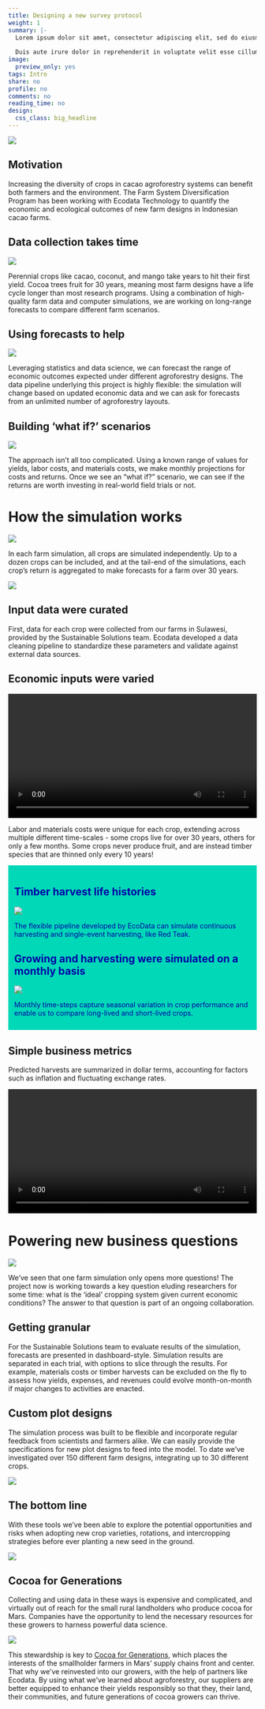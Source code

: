 ```yaml
---
title: Designing a new survey protocol
weight: 1
summary: |-
  Lorem ipsum dolor sit amet, consectetur adipiscing elit, sed do eiusmod tempor incididunt ut labore et dolore magna aliqua. Ut enim ad minim veniam, quis nostrud exercitation ullamco laboris nisi ut aliquip ex ea commodo consequat. 
  
  Duis aute irure dolor in reprehenderit in voluptate velit esse cillum dolore eu fugiat nulla pariatur. Excepteur sint occaecat cupidatat non proident, sunt in culpa qui officia deserunt mollit anim id est laborum.
image:
  preview_only: yes
tags: Intro
share: no
profile: no
comments: no
reading_time: no
design:
  css_class: big_headline
---
```


<style>
p.caption {
  font-size: 0.8em;
  padding: 0px 0px 40px 0px;
}
qt {
  color: #525252;
}
</style>

<img src="landscape.jpg" style="border-radius: 5%;" />

## Motivation

Increasing the diversity of crops in cacao agroforestry systems can benefit both farmers and the environment. The Farm System Diversification Program has been working with Ecodata Technology to quantify the economic and ecological outcomes of new farm designs in Indonesian cacao farms.

## Data collection takes time

<img src="collection.jpg" style="border-radius: 5%;" />

Perennial crops like cacao, coconut, and mango take years to hit their first yield. Cocoa trees fruit for 30 years, meaning most farm designs have a life cycle longer than most research programs. Using a combination of high-quality farm data and computer simulations, we are working on long-range forecasts to compare different farm scenarios.

## Using forecasts to help

<!-- The webm version loses the pause at the end, so I've retained gifs for the timelapse animations. Just uncomment to revert to the webms. -->

<!-- <video autoplay loop style="width:100%" controls src="cocoa_sim.webm"></video> -->

<img src="cocoa_mars.gif" />

Leveraging statistics and data science, we can forecast the range of economic outcomes expected under different agroforestry designs. The data pipeline underlying this project is highly flexible: the simulation will change based on updated economic data and we can ask for forecasts from an unlimited number of agroforestry layouts.

## Building 'what if?' scenarios

<img src="nursury.jpg" style="border-radius: 5%;" />

The approach isn't all too complicated. Using a known range of values for yields, labor costs, and materials costs, we make monthly projections for costs and returns. Once we see an "what if?" scenario, we can see if the returns are worth investing in real-world field trials or not.

# How the simulation works

<!-- The webm version loses the pause at the end, so I've retained gifs for the two timelapse animations. Just uncomment to revert to the webms. -->

<!-- <video autoplay loop style="width:100%" controls src="facet_time.webm"></video> -->

<img src="facet_mars.gif" />

In each farm simulation, all crops are simulated independently. Up to a dozen crops can be included, and at the tail-end of the simulations, each crop's return is aggregated to make forecasts for a farm over 30 years.

<img src="agg_mars.gif" />

## Input data were curated

First, data for each crop were collected from our farms in Sulawesi, provided by the Sustainable Solutions team. Ecodata developed a data cleaning pipeline to standardize these parameters and validate against external data sources.

## Economic inputs were varied

<video autoplay loop style="width:100%" controls src="inputs.webm"></video>

Labor and materials costs were unique for each crop, extending across multiple different time-scales - some crops live for over 30 years, others for only a few months. Some crops never produce fruit, and are instead timber species that are thinned only every 10 years!

<!-- Have to use html tags rather than markdown to get the coloured box panels to look right. Copy them or just let me know which bits you'd like in boxes and I'll do it tomorrow. -->

<div style="background-color:  #00D8B8; color: #0000A5; padding: 12px">

<h2 style="color: #0000A5"> Timber harvest life histories </h2>

<img src="thinning.jpeg" style="border-radius: 5%;" />

The flexible pipeline developed by EcoData can simulate continuous harvesting and single-event harvesting, like Red Teak.

<h2 style="color: #0000A5"> Growing and harvesting were simulated on a monthly basis </h2>

<img src="run_sim.gif" />

Monthly time-steps capture seasonal variation in crop performance and enable us to compare long-lived and short-lived crops.

</div>

## Simple business metrics

Predicted harvests are summarized in dollar terms, accounting for factors such as inflation and fluctuating exchange rates.

<video autoplay loop style="width:100%" controls src="output_dots.webm"></video>

# Powering new business questions

<img src="cocoa.jpg" style="border-radius: 5%;" />

We've seen that one farm simulation only opens more questions! The project now is working towards a key question eluding researchers for some time: what is the 'ideal' cropping system given current economic conditions? The answer to that question is part of an ongoing collaboration.

## Getting granular

For the Sustainable Solutions team to evaluate results of the simulation, forecasts are presented in dashboard-style. Simulation results are separated in each trial, with options to slice through the results. For example, materials costs or timber harvests can be excluded on the fly to assess how yields, expenses, and revenues could evolve month-on-month if major changes to activities are enacted.

## Custom plot designs

The simulation process was built to be flexible and incorporate regular feedback from scientists and farmers alike. We can easily provide the specifications for new plot designs to feed into the model. To date we've investigated over 150 different farm designs, integrating up to 30 different crops.

<img src="AF Design 1.JPG" />

## The bottom line

With these tools we've been able to explore the potential opportunities and risks when adopting new crop varieties, rotations, and intercropping strategies before ever planting a new seed in the ground.

<img src="plots.jpg" style="border-radius: 5%;" />

## Cocoa for Generations

Collecting and using data in these ways is expensive and complicated, and virtually out of reach for the small rural landholders who produce cocoa for Mars. Companies have the opportunity to lend the necessary resources for these growers to harness powerful data science.

<img src="beans.jpeg" style="border-radius: 5%;" />

This stewardship is key to [Cocoa for Generations](https://www.mars.com/sustainability-plan/cocoa-for-generations), which places the interests of the smallholder farmers in Mars' supply chains front and center. That why we’ve reinvested into our growers, with the help of partners like Ecodata. By using what we’ve learned about agroforestry, our suppliers are better equipped to enhance their yields responsibly so that they, their land, their communities, and future generations of cocoa growers can thrive. 